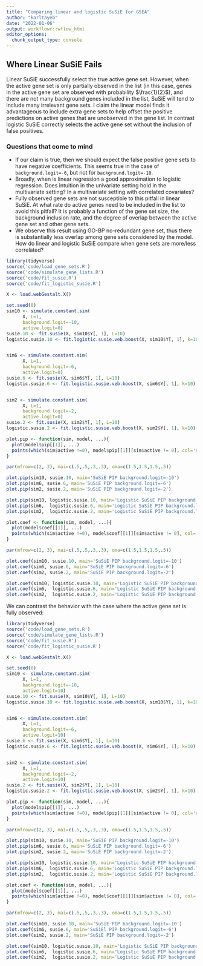 ```yaml
---
title: "Comparing linear and logistic SuSiE for GSEA"
author: "karltayeb"
date: "2022-01-06"
output: workflowr::wflow_html
editor_options:
  chunk_output_type: console
---
```


## Where Linear SuSiE Fails

Linear SuSiE successfully select the true active gene set. However, when the active gene set is only partially observed in the list (in this case, genes in the active gene set are observed with probability $\frac{1}{2}$), and there are not many background genes included in the list, SuSiE will tend to include many irrelevant gene sets. I claim the linear model finds it advantageous to include extra gene sets to help offset the positive predictions on active genes that are unobserved in the gene list. In contrast logistic SuSiE correctly selects the active gene set without the inclusion of false positives.

### Questions that come to mind

- If our claim is true, then we should expect the false positive gene sets to have negative coefficients. This seems true in the case of `background.logit=-6`, but not for `background.logit=-10`.
- Broadly, when is linear regression a good approximation to logistic regression. Does intuition in the univariate setting hold in the multivariate setting? In a multivariate setting with correlated covariates?
- Fully observed gene sets are not susceptible to this pitfall in linear SuSiE. At what rate do active genes need to be included in the list to avoid this pitfall? It is probably a function of the gene set size, the background inclusion rate, and the degree of overlap between the active gene set and other gene sets.
- We observe this result using GO-BP no-redundant gene set, thus there is substantially less overlap among gene sets considered by the model. How do linear and logistic SuSiE compare when gene sets are more/less correlated?

```r
library(tidyverse)
source('code/load_gene_sets.R')
source('code/simulate_gene_lists.R')
source('code/fit_susie.R')
source('code/fit_logistic_susie.R')

X <- load.webGestalt.X()

set.seed(0)
sim10 <- simulate.constant.sim(
      X, L=1,
      background.logit=-10,
      active.logit=0)
susie.10 <- fit.susie(X, sim10$Y[, 1], L=10)
logistic.susie.10 <- fit.logistic.susie.veb.boost(X, sim10$Y[, 1], k=10)


sim6 <- simulate.constant.sim(
      X, L=1,
      background.logit=-6,
      active.logit=0)
susie.6 <- fit.susie(X, sim6$Y[, 1], L=10)
logistic.susie.6 <- fit.logistic.susie.veb.boost(X, sim6$Y[, 1], k=10)


sim2 <- simulate.constant.sim(
      X, L=1,
      background.logit=-2,
      active.logit=0)
susie.2 <- fit.susie(X, sim2$Y[, 1], L=10)
logistic.susie.2 <- fit.logistic.susie.veb.boost(X, sim2$Y[, 1], k=10)
```


```r
plot.pip <- function(sim, model, ...){
  plot(model$pip[[1]], ...)
  points(which(sim$active !=0), model$pip[[1]][sim$active != 0], col='red')
}

par(mfrow=c(2, 3), mai=c(.5,.5,.3,.3), oma=c(1.5,1.5,1.5,.5))

plot.pip(sim10, susie.10, main='SuSiE PIP background.logit=-10')
plot.pip(sim6, susie.6, main='SuSiE PIP background.logit=-6')
plot.pip(sim2, susie.2, main='SuSiE PIP background.logit=-2')

plot.pip(sim10, logistic.susie.10, main='Logistic SuSiE PIP background.logit=-10')
plot.pip(sim6,  logistic.susie.6, main='Logistic SuSiE PIP background.logit=-6')
plot.pip(sim2,  logistic.susie.2, main='Logistic SuSiE PIP background.logit=-2')
```


```r
plot.coef <- function(sim, model, ...){
  plot(model$coef[[1]], ...)
  points(which(sim$active !=0), model$coef[[1]][sim$active != 0], col='red')
}

par(mfrow=c(2, 3), mai=c(.5,.5,.3,.3), oma=c(1.5,1.5,1.5,.5))

plot.coef(sim10, susie.10, main='SuSiE PIP background.logit=-10')
plot.coef(sim6, susie.6, main='SuSiE PIP background.logit=-6')
plot.coef(sim2, susie.2, main='SuSiE PIP background.logit=-2')

plot.coef(sim10, logistic.susie.10, main='Logistic SuSiE PIP background.logit=-10')
plot.coef(sim6,  logistic.susie.6, main='Logistic SuSiE PIP background.logit=-6')
plot.coef(sim2,  logistic.susie.2, main='Logistic SuSiE PIP background.logit=-2')
```



We can contrast the behavior with the case where the active gene set is fully observed:


```r
library(tidyverse)
source('code/load_gene_sets.R')
source('code/simulate_gene_lists.R')
source('code/fit_susie.R')
source('code/fit_logistic_susie.R')

X <- load.webGestalt.X()

set.seed(0)
sim10 <- simulate.constant.sim(
      X, L=1,
      background.logit=-10,
      active.logit=10)
susie.10 <- fit.susie(X, sim10$Y[, 1], L=10)
logistic.susie.10 <- fit.logistic.susie.veb.boost(X, sim10$Y[, 1], k=10)


sim6 <- simulate.constant.sim(
      X, L=1,
      background.logit=-6,
      active.logit=10)
susie.6 <- fit.susie(X, sim6$Y[, 1], L=10)
logistic.susie.6 <- fit.logistic.susie.veb.boost(X, sim6$Y[, 1], k=10)


sim2 <- simulate.constant.sim(
      X, L=1,
      background.logit=-2,
      active.logit=10)
susie.2 <- fit.susie(X, sim2$Y[, 1], L=10)
logistic.susie.2 <- fit.logistic.susie.veb.boost(X, sim2$Y[, 1], k=10)
```


```r
plot.pip <- function(sim, model, ...){
  plot(model$pip[[1]], ...)
  points(which(sim$active !=0), model$pip[[1]][sim$active != 0], col='red')
}

par(mfrow=c(2, 3), mai=c(.5,.5,.3,.3), oma=c(1.5,1.5,1.5,.5))

plot.pip(sim10, susie.10, main='SuSiE PIP background.logit=-10')
plot.pip(sim6, susie.6, main='SuSiE PIP background.logit=-6')
plot.pip(sim2, susie.2, main='SuSiE PIP background.logit=-2')

plot.pip(sim10, logistic.susie.10, main='Logistic SuSiE PIP background.logit=-10')
plot.pip(sim6,  logistic.susie.6, main='Logistic SuSiE PIP background.logit=-6')
plot.pip(sim2,  logistic.susie.2, main='Logistic SuSiE PIP background.logit=-2')
```


```r
plot.coef <- function(sim, model, ...){
  plot(model$coef[[1]], ...)
  points(which(sim$active !=0), model$coef[[1]][sim$active != 0], col='red')
}

par(mfrow=c(2, 3), mai=c(.5,.5,.3,.3), oma=c(1.5,1.5,1.5,.5))

plot.coef(sim10, susie.10, main='SuSiE PIP background.logit=-10')
plot.coef(sim6, susie.6, main='SuSiEl PIP background.logit=-6')
plot.coef(sim2, susie.2, main='SuSiE PIP background.logit=-2')

plot.coef(sim10, logistic.susie.10, main='Logistic SuSiE PIP background.logit=-10')
plot.coef(sim6,  logistic.susie.6, main='Logistic SuSiE PIP background.logit=-6')
plot.coef(sim2,  logistic.susie.2, main='Logistic SuSiE PIP background.logit=-2')
```
